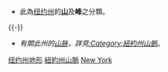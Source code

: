 {{Commons category|Mountains of New York}}
*此為[[纽约州|纽约州]]的'''[[山|山]]'''及'''峰'''之分類。
{{-}}
*''有關此州的[[山脉|山脉]]，詳見[[:Category:紐約州山脈|:Category:紐約州山脈]]''。

[[Category:纽约州地形|]]
[[Category:紐約州山脈|]]
[[Category:美国各州山峰|New York]]